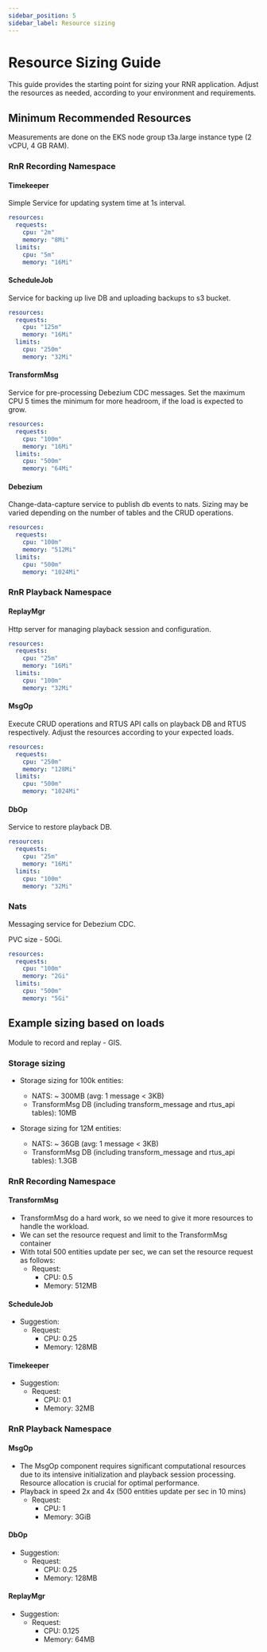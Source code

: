 ```yaml
---
sidebar_position: 5
sidebar_label: Resource sizing
---
```


# Resource Sizing Guide

This guide provides the starting point for sizing your RNR application. Adjust the resources as needed, according to
your environment and requirements.

## Minimum Recommended Resources

Measurements are done on the EKS node group t3a.large instance type (2 vCPU, 4 GB RAM).

### RnR Recording Namespace

#### Timekeeper

Simple Service for updating system time at 1s interval.

```yaml
resources:
  requests:
    cpu: "2m"
    memory: "8Mi"
  limits:
    cpu: "5m"
    memory: "16Mi"
```

#### ScheduleJob

Service for backing up live DB and uploading backups to s3 bucket.

```yaml
resources:
  requests:
    cpu: "125m"
    memory: "16Mi"
  limits:
    cpu: "250m"
    memory: "32Mi"
```

#### TransformMsg

Service for pre-processing Debezium CDC messages. Set the maximum CPU 5 times the minimum for more headroom, if the
load is expected to grow.

```yaml
resources:
  requests:
    cpu: "100m"
    memory: "16Mi"
  limits:
    cpu: "500m"
    memory: "64Mi"
```

#### Debezium

Change-data-capture service to publish db events to nats. Sizing may be varied depending on the number of tables and
the CRUD operations.

```yaml
resources:
  requests:
    cpu: "100m"
    memory: "512Mi"
  limits:
    cpu: "500m"
    memory: "1024Mi"
```

### RnR Playback Namespace

#### ReplayMgr

Http server for managing playback session and configuration.

```yaml
resources:
  requests:
    cpu: "25m"
    memory: "16Mi"
  limits:
    cpu: "100m"
    memory: "32Mi"
```

#### MsgOp

Execute CRUD operations and RTUS API calls on playback DB and RTUS respectively. Adjust the resources according to your
expected loads.

```yaml
resources:
  requests:
    cpu: "250m"
    memory: "128Mi"
  limits:
    cpu: "500m"
    memory: "1024Mi"
```

#### DbOp

Service to restore playback DB.

```yaml
resources:
  requests:
    cpu: "25m"
    memory: "16Mi"
  limits:
    cpu: "100m"
    memory: "32Mi"
```

### Nats

Messaging service for Debezium CDC.

PVC size - 50Gi.

```yaml
resources:
  requests:
    cpu: "100m"
    memory: "2Gi"
  limits:
    cpu: "500m"
    memory: "5Gi"
```

## Example sizing based on loads

Module to record and replay - GIS.

### Storage sizing

- Storage sizing for 100k entities:
    - NATS: ~ 300MB (avg: 1 message < 3KB)
    - TransformMsg DB (including transform_message and rtus_api tables): 10MB

- Storage sizing for 12M entities:
    - NATS: ~ 36GB (avg: 1 message < 3KB)
    - TransformMsg DB (including transform_message and rtus_api tables): 1.3GB

### RnR Recording Namespace

#### TransformMsg

- TransformMsg do a hard work, so we need to give it more resources to handle the workload.
- We can set the resource request and limit to the TransformMsg container
- With total 500 entities update per sec, we can set the resource request as follows:
    -   Request:
        -   CPU: 0.5
        -   Memory: 512MB

#### ScheduleJob

- Suggestion:
    -   Request:
        -   CPU: 0.25
        -   Memory: 128MB

#### Timekeeper

- Suggestion:
    -   Request:
        -   CPU: 0.1
        -   Memory: 32MB

### RnR Playback Namespace

#### MsgOp

- The MsgOp component requires significant computational resources due to its intensive initialization and playback session processing. Resource allocation is crucial for optimal performance.
- Playback in speed 2x and 4x (500 entities update per sec in 10 mins)
    - Request:
        -   CPU: 1
        -   Memory: 3GiB

#### DbOp

- Suggestion:
    - Request:
        -   CPU: 0.25
        -   Memory: 128MB

#### ReplayMgr

- Suggestion:
    - Request:
        -   CPU: 0.125
        -   Memory: 64MB
